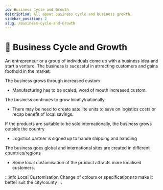 ```yaml
---
id: Business Cycle and Growth
description: All about business cycle and business growth.
sidebar_position: 2
slug: /Business-Cycle-and-Growth
---
```


# 🔄 Business Cycle and Growth


An entrepreneur or a group of individuals come up with a business idea and start a venture. 
The business is sucessful in atrracting customers and gains foothold in the market. 


The business grows through increased custom
- Manufacturing has to be scaled, word of mouth increased custom. 


The business continues to grow locally/nationally
- There may be need to create satellite units to save on logistics costs or recap benefit of local savings.


If the products are suitable to be sold internationally, the business grows outside the country
- Logistics partner is signed up to hande shipping and handling


The business goes global and international sites are created in different countries/regions
- Some local customisation of the product attracts more localised customers.


:::info Local Customisation
Change of colours or specifications to make it better suit the city/county
:::
